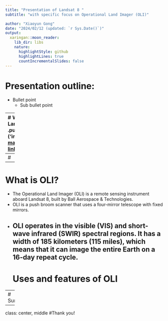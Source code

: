 ```yaml
---
title: "Presentation of Landsat 8 "
subtitle: "with specific focus on Operational Land Imager (OLI)"

author: "Xiaoyun Gong"
date: "2024/02/12 (updated: `r Sys.Date()`)"
output:
  xaringan::moon_reader:
    lib_dir: libs
    nature:
      highlightStyle: github
      highlightLines: true
      countIncrementalSlides: false
---
```

# Presentation outline:
  * Bullet point
    * Sub bullet point


---
# What is Landsat 8?
.pull-left[
('img/1.gif')
[make a link](https://eospso.nasa.gov/missions/landsat-8))
]

.pull-right[
  
* Landsat 8 is an American Earth observation satellite launched on 11 February 2013.
* Originally called the Landsat Data Continuity Mission (LDCM), it is a collaboration between NASA and the United States Geological Survey (USGS).
* It comprises the camera of the Operational Land Imager (OLI) and the Thermal Infrared Sensor (TIRS), which can be used to study Earth surface temperature and is used to study global warming.
* Landsat 8 ensures the continued acquisition and availability of Landsat data utilizing a two-sensor payload, the Operational Land Imager (OLI) and the Thermal InfraRed Sensor (TIRS). Respectively, these two instruments collect image data for nine shortwave bands and two longwave thermal bands.

  ]
---
#


---
# What is OLI?
* The Operational Land Imager (OLI) is a remote sensing instrument aboard Landsat 8, built by Ball Aerospace & Technologies.
* OLI is a push broom scanner that uses a four-mirror telescope with fixed mirrors.
* OLI operates in the visible (VIS) and short-wave infrared (SWIR) spectral regions. It has a width of 185 kilometers (115 miles), which means that it can image the entire Earth on a 16-day repeat cycle.
---
# Uses and features of OLI

---
# Summary

---
class: center, middle
#Thank you!

